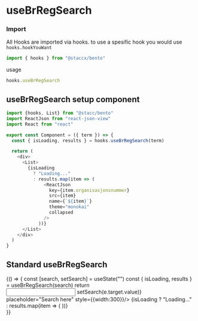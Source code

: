 
<Meta
  title="HOOKS|UseBrRegSearch"
  component={useBrRegSearch}
/>

# useBrRegSearch

### Import
All Hooks are imported via hooks. to use a spesific hook you would
use ```hooks.hookYouWant```

```javascript
import { hooks } from "@staccx/bento"
```
usage
```javascript
hooks.useBrRegSearch
```


## useBrRegSearch setup component

```javascript
import {hooks, List} from "@stacc/bento"
import ReactJson from "react-json-view"
import React from "react"

export const Component = ({ term }) => {
  const { isLoading, results } = hooks.useBrRegSearch(term)

  return (
    <div>
      <List>
        {isLoading
          ? "Loading..."
          : results.map(item => (
              <ReactJson
                key={item.organisasjonsnummer}
                src={item}
                name={`${item}`}
                theme="monokai"
                collapsed
              />
            ))}
      </List>
    </div>
  )
}
```

## Standard useBrRegSearch

<Preview>
  <Story name="Standard">
    {() => {
      const [search, setSearch] = useState("")
      const { isLoading, results } = useBrRegSearch(search)
    return <div>
    <Input onChange={e => setSearch(e.target.value)} placeholder="Search here" style={{width:300}}/>
      <List>
        {isLoading
          ? "Loading..."
          : results.map(item => (
          <ReactJson
            key={item.organisasjonsnummer}
            src={item}
            name={`${item}`}
            theme="monokai"
            collapsed
          />
          ))}
      </List>
    </div>
    }}
  </Story>
</Preview>
